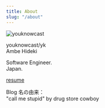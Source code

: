 ```yaml
---
title: About
slug: "/about"
---
```


![youknowcast](dog_s.png#float=left)

youknowcast/yk  
Ambe Hideki

Software Engineer.  
Japan.

[resume](https://www.resume.id/youknowcast)


Blog 名の由来：  
"call me stupid" by drug store cowboy